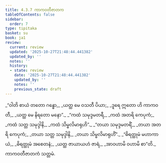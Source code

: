 ```yaml
---
title: 4.3.7 ကာကဝတီဇာတက
tableOfContents: false
sidebar:
  order: 7
type: tipitaka
basket: su
book: ja1
review:
  current: review
  updated: '2025-10-27T21:48:44.441382'
  updated_by: ''
  notes: ''
  history:
  - state: review
    date: '2025-10-27T21:48:44.441382'
    updated_by: ''
    notes: ''
    previous_state: draft
---
```



<ReviewStatus review={frontmatter.review} showDetails={true} />

<HypothesisAnnotation frontmatter={frontmatter} />

<DynamicBreadcrumb />

<Division number="105" book="ja1" e="ch" v="22" p="106">

<Paragraph number="1017" type="verses" book="ja1">
_“ဝါတိ စာယံ တတော ဂန္ဓော,_  
_ယတ္ထ မေ ဝသတီ ပိယာ;_  
_ဒူရေ ဣတော ဟိ ကာကဝတီ,_  
_ယတ္ထ မေ နိရတော မနော”._  

</Paragraph>

</Division>
<Division number="106" book="ja1" e="ch" v="22" p="106">

<Paragraph number="1018" type="verses" book="ja1">
_“ကထံ သမုဒ္ဒမတရီ,_  
_ကထံ အတရိ ကေပုကံ;_  
_ကထံ သတ္တ သမုဒ္ဒါနိ,_  
_ကထံ သိမ္ဗလိမာရုဟိ”._  

</Paragraph>

</Division>
<Division number="107" book="ja1" e="ch" v="22" p="106">

<Paragraph number="1019" type="verses" book="ja1">
_“တယာ သမုဒ္ဒမတရိံ,_  
_တယာ အတရိ ကေပုကံ;_  
_တယာ သတ္တ သမုဒ္ဒါနိ,_  
_တယာ သိမ္ဗလိမာရုဟိံ”._  

</Paragraph>

</Division>
<Division number="108" book="ja1" e="ch" v="22" p="107">

<Paragraph number="1020" type="verses" book="ja1">
_“ဓိရတ္ထုမံ မဟာကာယံ,_  
_ဓိရတ္ထုမံ အစေတနံ;_  
_ယတ္ထ ဇာယာယဟံ ဇာရံ,_  
_အာဝဟာမိ ဝဟာမိ စာ”တိ._  


</Paragraph>
</Division>

<Paragraph number="1021" type="center" book="ja1">
ကာကဝတီဇာတကံ သတ္တမံ.
</Paragraph>